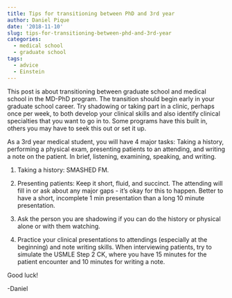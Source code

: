 ```yaml
---
title: Tips for transitioning between PhD and 3rd year
author: Daniel Pique
date: '2018-11-10'
slug: tips-for-transitioning-between-phd-and-3rd-year
categories:
  - medical school
  - graduate school
tags:
  - advice
  - Einstein
---
```


This post is about transitioning between graduate school and medical school in the MD-PhD program. The transition should begin early in your graduate school career. Try shadowing or taking part in a clinic, perhaps once per week, to both develop your clinical skills and also identify clinical specialties that you want to go in to. Some programs have this built in, others you may have to seek this out or set it up. 

As a 3rd year medical student, you will have 4 major tasks: Taking a history, performing a physical exam, presenting patients to an attending, and writing a note on the patient. In brief, listening, examining, speaking, and writing. 

1. Taking a history: SMASHED FM. 

1. Presenting patients: Keep it short, fluid, and succinct. The attending will fill in or ask about any major gaps - it's okay for this to happen. Better to have a short, incomplete 1 min presentation than a long 10 minute presentation.

1. Ask the person you are shadowing if you can do the history or physical alone or with them watching.

1. Practice your clinical presentations to attendings (especially at the beginning) and note writing skills. When interviewing patients, try to simulate the USMLE Step 2 CK, where you have 15 minutes for the patient encounter and 10 minutes for writing a note.

Good luck!

-Daniel

